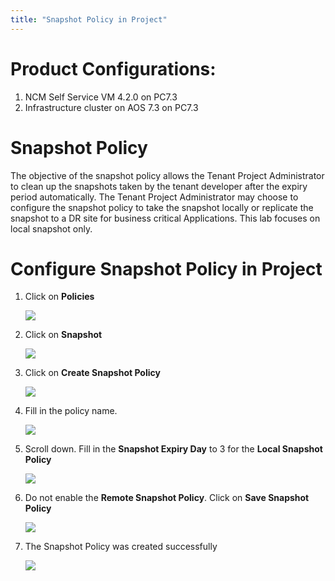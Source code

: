 ```yaml
---
title: "Snapshot Policy in Project"
---
```


# Product Configurations:

1.  NCM Self Service VM 4.2.0 on PC7.3
2.  Infrastructure cluster on AOS 7.3 on PC7.3

# Snapshot Policy

The objective of the snapshot policy allows the Tenant Project Administrator to clean up the snapshots 
taken by the tenant developer after the expiry period automatically.  The Tenant Project Administrator 
may choose to configure the snapshot policy to take the snapshot locally or replicate the snapshot to 
a DR site for business critical Applications.  This lab focuses on local snapshot only.

# Configure Snapshot Policy in Project

1.  Click on **Policies**

    ![](images/snapshot_policy_1.png)

2.  Click on **Snapshot**

    ![](images/snapshot_policy_2.png)

3.  Click on **Create Snapshot Policy**

    ![](images/snapshot_policy_3.png)

4.  Fill in the policy name.

    ![](images/snapshot_policy_4.png)

5.  Scroll down.  Fill in the **Snapshot Expiry Day** to 3 for the **Local Snapshot Policy**

    ![](images/snapshot_policy_5.png)

6.  Do not enable the **Remote Snapshot Policy**.  Click on **Save Snapshot Policy**

    ![](images/snapshot_policy_6.png)

7.  The Snapshot Policy was created successfully

    ![](images/snapshot_policy_7.png)



